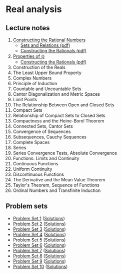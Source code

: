# Real analysis

## Lecture notes
1. [Constructing the Rational Numbers](./l1)
    - <a href="/18.100/notes/1. Sets and Relations.pdf">Sets and Relations (pdf)</a>
    - <a href="/18.100/notes/2. Constructing the Rationals.pdf">Constructing the Rationals (pdf)</a>
2. [Properties of $\mathbb{Q}$](./l2)
    - <a href="/18.100/notes/2. Constructing the Rationals.pdf">Constructing the Rationals (pdf)</a>
3. Construction of the Reals
4. The Least Upper Bound Property
5. Complex Numbers
6. Principle of Induction
7. Countable and Uncountable Sets
8. Cantor Diagonalization and Metric Spaces
9. Limit Points
10. The Relationship Between Open and Closed Sets
11. Compact Sets
12. Relationship of Compact Sets to Closed Sets
13. Compactness and the Heine-Borel Theorem
14. Connected Sets, Cantor Sets
15. Convergence of Sequences
16. Subsequences, Cauchy Sequences
17. Complete Spaces
18. Series
19. Series Convergence Tests, Absolute Convergence
20. Functions: Limits and Continuity
21. Continuous Functions
22. Uniform Continuity
23. Discontinuous Functions
24. The Derivative and the Mean Value Theorem
25. Taylor's Theorem, Sequence of Functions
26. Ordinal Numbers and Transfinite Induction

## Problem sets
- [Problem Set 1](/18.100/ps1.pdf) ([Solutions](/18.100/ps1s.pdf))
- [Problem Set 2](/18.100/ps2.pdf) ([Solutions](/18.100/ps2s.pdf))
- [Problem Set 3](/18.100/ps3.pdf) ([Solutions](/18.100/ps3s.pdf))
- [Problem Set 4](/18.100/ps4.pdf) ([Solutions](/18.100/ps4s.pdf))
- [Problem Set 5](/18.100/ps5.pdf) ([Solutions](/18.100/ps5s.pdf))
- [Problem Set 6](/18.100/ps6.pdf) ([Solutions](/18.100/ps6s.pdf))
- [Problem Set 7](/18.100/ps7.pdf) ([Solutions](/18.100/ps7s.pdf))
- [Problem Set 8](/18.100/ps8.pdf) ([Solutions](/18.100/ps8s.pdf))
- [Problem Set 9](/18.100/ps9.pdf) ([Solutions](/18.100/ps9s.pdf))
- [Problem Set 10](/18.100/ps10.pdf) ([Solutions](/18.100/ps10s.pdf))